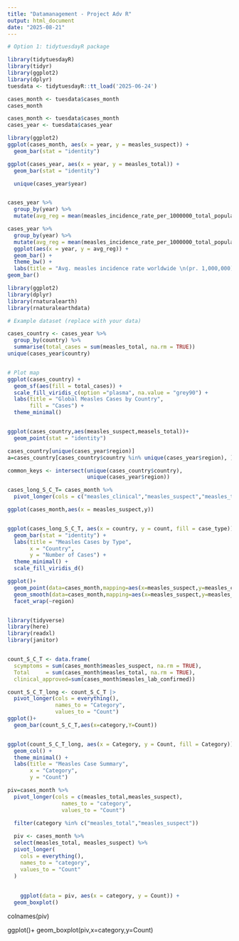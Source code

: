 ```yaml
---
title: "Datamanagement - Project Adv R"
output: html_document
date: "2025-08-21"
---
```


```r
# Option 1: tidytuesdayR package 

library(tidytuesdayR)
library(tidyr)
library(ggplot2)
library(dplyr)
tuesdata <- tidytuesdayR::tt_load('2025-06-24')

cases_month <- tuesdata$cases_month
cases_month

cases_month <- tuesdata$cases_month
cases_year <- tuesdata$cases_year

```


```r
library(ggplot2)
ggplot(cases_month, aes(x = year, y = measles_suspect)) +
  geom_bar(stat = "identity")

ggplot(cases_year, aes(x = year, y = measles_total)) +
  geom_bar(stat = "identity")

  unique(cases_year$year)


cases_year %>%
  group_by(year) %>% 
  mutate(avg_reg = mean(measles_incidence_rate_per_1000000_total_population))

cases_year %>%
  group_by(year) %>% 
  mutate(avg_reg = mean(measles_incidence_rate_per_1000000_total_population)) %>% 
  ggplot(aes(x = year, y = avg_reg)) + 
  geom_bar() +
  theme_bw() +
  labs(title = "Avg. measles incidence rate worldwide \n(pr. 1,000,000)", x = "Year", y = "Avg. Incidence Rate") +
geom_bar()


```

```r

library(ggplot2)
library(dplyr)
library(rnaturalearth)
library(rnaturalearthdata)

# Example dataset (replace with your data)

cases_country <- cases_year %>%
  group_by(country) %>%
  summarise(total_cases = sum(measles_total, na.rm = TRUE))
unique(cases_year$country)


# Plot map
ggplot(cases_country) +
  geom_sf(aes(fill = total_cases)) +
  scale_fill_viridis_c(option ="plasma", na.value = "grey90") +
  labs(title = "Global Measles Cases by Country",
       fill = "Cases") +
  theme_minimal()


ggplot(cases_country,aes(measles_suspect,measels_total))+
  geom_point(stat = "identity")

cases_country[unique(cases_year$region)] 
a=cases_country[cases_country$country %in% unique(cases_year$region), ]

common_keys <- intersect(unique(cases_country$country),
                         unique(cases_year$region))
```


```r


cases_long_S_C_T= cases_month %>% 
  pivot_longer(cols = c("measles_clinical","measles_suspect","measles_total"),names_to = "case_Type",values_to = "count")

ggplot(cases_month,aes(x = measles_suspect,y))


ggplot(cases_long_S_C_T, aes(x = country, y = count, fill = case_type)) +
  geom_bar(stat = "identity") +
  labs(title = "Measles Cases by Type",
       x = "Country",
       y = "Number of Cases") +
  theme_minimal() +
  scale_fill_viridis_d()

ggplot()+
  geom_point(data=cases_month,mapping=aes(x=measles_suspect,y=measles_clinical))+
  geom_smooth(data=cases_month,mapping=aes(x=measles_suspect,y=measles_clinical))+
  facet_wrap(~region)



```



  
```r
  
library(tidyverse)
library(here)
library(readxl)
library(janitor)


count_S_C_T <- data.frame(
  scymptoms = sum(cases_month$measles_suspect, na.rm = TRUE),
  Total     = sum(cases_month$measles_total, na.rm = TRUE),
  clinical_approved=sum(cases_month$measles_lab_confirmed))

count_S_C_T_long <- count_S_C_T |>
  pivot_longer(cols = everything(),
               names_to = "Category",
               values_to = "Count")
ggplot()+
  geom_bar(count_S_C_T,aes(x=category,Y=Count))


ggplot(count_S_C_T_long, aes(x = Category, y = Count, fill = Category)) +
  geom_col() +
  theme_minimal() +
  labs(title = "Measles Case Summary",
       x = "Category",
       y = "Count")

piv=cases_month %>% 
  pivot_longer(cols = c(measles_total,measles_suspect),
                 names_to = "category",
                 values_to = "Count") 

  filter(category %in% c("measles_total","measles_suspect"))
  
  piv <- cases_month %>%
  select(measles_total, measles_suspect) %>%
  pivot_longer(
    cols = everything(),
    names_to = "category",
    values_to = "Count"
  ) 
      
    
    ggplot(data = piv, aes(x = category, y = Count)) +
  geom_boxplot()
```
  colnames(piv)
  
  ggplot()+
    geom_boxplot(piv,x=category,y=Count)
  

  
  
  
  
  